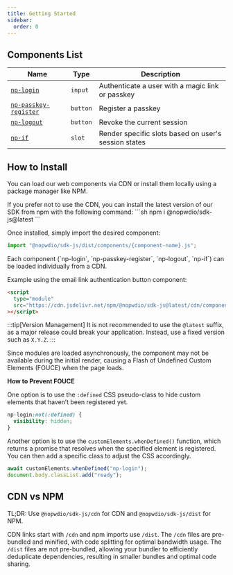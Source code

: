 ```yaml
---
title: Getting Started
sidebar:
  order: 0
---
```


## Components List

| Name                                                   | Type     | Description                           |
| ------------------------------------------------------ | -------- | ------------------------------------- |
| [`np-login`](/reference/components/np-login)           | `input`  | Authenticate a user with a magic link or passkey |
| [`np-passkey-register`](/reference/components/np-passkey-register) | `button` | Register a passkey                    |
| [`np-logout`](/reference/components/np-logout)         | `button` | Revoke the current session             |
| [`np-if`](/reference/components/np-if)                 | `slot`   | Render specific slots based on user's session states |

## How to Install

You can load our web components via CDN or install them locally using a package manager like NPM.


<Tabs>
<TabItem label="Using NPM">
If you prefer not to use the CDN, you can install the latest version of our SDK from npm with the following command:
```sh
npm i @nopwdio/sdk-js@latest
```

Once installed, simply import the desired component:

```js
import "@nopwdio/sdk-js/dist/components/{component-name}.js";
```
</TabItem>

<TabItem label="Using CDN">
Each component (`np-login`, `np-passkey-register`, `np-logout`, `np-if`) can be loaded individually from a CDN.

Example using the email link authentication button component:

```html
<script
  type="module"
  src="https://cdn.jsdelivr.net/npm/@nopwdio/sdk-js@latest/cdn/components/{component-name}.js"
></script>
```

:::tip[Version Management]
It is not recommended to use the `@latest` suffix, as a major release could break your application.
Instead, use a fixed version such as `X.Y.Z`.
:::

Since modules are loaded asynchronously, the component may not be available during the initial render, causing a Flash of Undefined Custom Elements (FOUCE) when the page loads.

**How to Prevent FOUCE**

One option is to use the `:defined` CSS pseudo-class to hide custom elements that haven’t been registered yet.

```css
np-login:not(:defined) {
  visibility: hidden;
}
```

Another option is to use the `customElements.whenDefined()` function, which returns a promise that resolves when the specified element is registered.
You can then add a specific class to adjust the CSS accordingly.

```js
await customElements.whenDefined("np-login");
document.body.classList.add("ready");
```

</TabItem>
</Tabs>

## CDN vs NPM

TL;DR:
Use `@nopwdio/sdk-js/cdn` for CDN and `@nopwdio/sdk-js/dist` for NPM.

CDN links start with `/cdn` and npm imports use `/dist`.
The `/cdn` files are pre-bundled and minified, with code splitting for optimal bandwidth usage.
The `/dist` files are not pre-bundled, allowing your bundler to efficiently deduplicate dependencies, resulting in smaller bundles and optimal code sharing.

